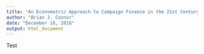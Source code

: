 ```yaml
---
title: "An Econometric Approach to Campaign Finance in the 21st Century"
author: "Brian J. Connor"
date: "December 16, 2018"
output: html_document
---
```


Test